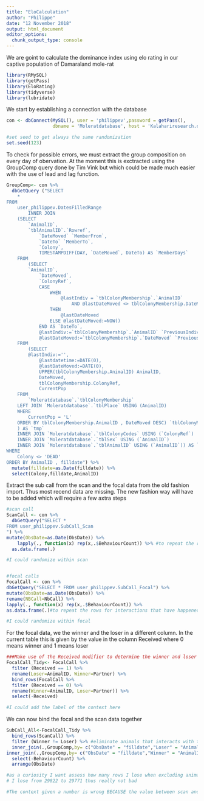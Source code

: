 ```yaml
---
title: "EloCalculation"
author: "Philippe"
date: "12 November 2018"
output: html_document
editor_options: 
  chunk_output_type: console
---
```



We are goint to calculate the dominance index using elo rating in our captive population of Damaraland mole-rat 

```r
library(RMySQL)
library(getPass)
library(EloRating)
library(tidyverse)
library(lubridate)
```

We start by establishing a connection with the database
```r
con <- dbConnect(MySQL(), user = 'philippev',password = getPass(),  
                 dbname = 'Moleratdatabase', host = 'Kalahariresearch.org')

#set seed to get always the same randomization
set.seed(123)
```



To check for possible errors, we must extract the group composition on every day of obervation. At the moment this is exctracted using the GroupComp query done by Tim Vink but which could be made much easier with the use of lead and lag function.
```r

GroupComp<- con %>%
  dbGetQuery ("SELECT 
    *
FROM
    user_philippev.DatesFilledRange
        INNER JOIN
    (SELECT 
        `AnimalID`,
        `tblAnimalID`.`Rowref`,
            `DateMoved` `MemberFrom`,
            `DateTo` `MemberTo`,
            `Colony`,
            TIMESTAMPDIFF(DAY, `DateMoved`, DateTo) AS `MemberDays`
    FROM
        (SELECT 
        `AnimalID`,
            `DateMoved`,
            `ColonyRef`,
            CASE
                WHEN
                    @lastIndiv = `tblColonyMembership`.`AnimalID`
                        AND @lastDateMoved <> tblColonyMembership.DateMoved
                THEN
                    @lastDateMoved
                ELSE @lastDateMoved:=NOW()
            END AS `DateTo`,
            @lastIndiv:=`tblColonyMembership`.`AnimalID` `PreviousIndivid`,
            @lastDateMoved:=`tblColonyMembership`.`DateMoved` `PreviousDateMoved`
    FROM
        (SELECT 
        @lastIndiv:='',
            @lastdatetime:=DATE(0),
            @lastDateMoved:=DATE(0),
            UPPER(tblColonyMembership.AnimalID) AnimalID,
            DateMoved,
            tblColonyMembership.ColonyRef,
            CurrentPop
    FROM
        `Moleratdatabase`.`tblColonyMembership`
    LEFT JOIN `Moleratdatabase`.`tblPlace` USING (AnimalID)
    WHERE
        CurrentPop = 'L'
    ORDER BY tblColonyMembership.AnimalID , DateMoved DESC) `tblColonyMembership`
    ) AS `tmp`
    INNER JOIN `Moleratdatabase`.`tblColonyCodes` USING (`ColonyRef`)
    INNER JOIN `Moleratdatabase`.`tblSex` USING (`AnimalID`)
    INNER JOIN `Moleratdatabase`.`tblAnimalID` USING (`AnimalID`)) AS `betweenqry` ON filldate BETWEEN betweenqry.MemberFrom AND betweenqry.MemberTo - INTERVAL 1 DAY 
WHERE
    Colony <> 'DEAD'
ORDER BY AnimalID , filldate") %>% 
  mutate(filldate=as.Date(filldate)) %>% 
  select(Colony,filldate,AnimalID)

```




Extract the sub call from the scan and the focal data from the old fashion import. Thus most recend data are missing. The new fashion way will have to be added which will require a few axtra steps
```r

#scan call
ScanCall <- con %>%
  dbGetQuery("SELECT *
FROM user_philippev.SubCall_Scan
") %>% 
mutate(ObsDate=as.Date(ObsDate)) %>% 
    lapply(., function(x) rep(x,.$BehaviourCount)) %>% #to repeat the rows for interactions that have happened several times
  as.data.frame(.)

#I could randomize within scan 


#focal calls
FocalCall <- con %>%
dbGetQuery("SELECT * FROM user_philippev.SubCall_Focal") %>% 
mutate(ObsDate=as.Date(ObsDate)) %>% 
rename(NBCall=NbCall) %>% 
lapply(., function(x) rep(x,.$BehaviourCount)) %>% 
as.data.frame(.)#to repeat the rows for interactions that have happened several times

#I could randomize within focal 
```


For the focal data, we the winner and the loser in a different column. In the current table this is given by the value in the column Received where 0 means winner and 1 means loser

```r

###Make use of the Received modifier to determine the winner and loser of each interaction and put the focal data in a format that it can be joined to scan data 
FocalCall_Tidy<- FocalCall %>% 
  filter (Received == 1) %>% 
  rename(Loser=AnimalID, Winner=Partner) %>% 
  bind_rows(FocalCall %>% 
  filter (Received == 0) %>% 
  rename(Winner=AnimalID, Loser=Partner)) %>% 
  select(-Received)

#I could add the label of the context here 

```


We can now bind the focal and the scan data together
```r
SubCall_All<-FocalCall_Tidy %>% 
  bind_rows(ScanCall) %>% 
  filter (Winner != Loser) %>% #eliminate animals that interacts with themselves
  inner_join(.,GroupComp,by= c("ObsDate" = "filldate","Loser" = "AnimalID","Colony"="Colony" )) %>% #this is to exclude rows where recorded loser were not part of the correct group
inner_join(.,GroupComp,by= c("ObsDate" = "filldate","Winner" = "AnimalID","Colony"="Colony" )) %>% #this is to exclude rows where recorded winner were not part of the correct group
  select(-BehaviourCount) %>% 
  arrange(ObsDate)

#as a curiosity I want assess how many rows I lose when excluding animals that were apparently assign the wrong colony 
# I lose from 29822 to 29771 thus really not bad 

#The context given a number is wrong BECAUSE the value between scan and focal are not corresponding. Thus I would beed to bering the text. But for now it has no importance

```



